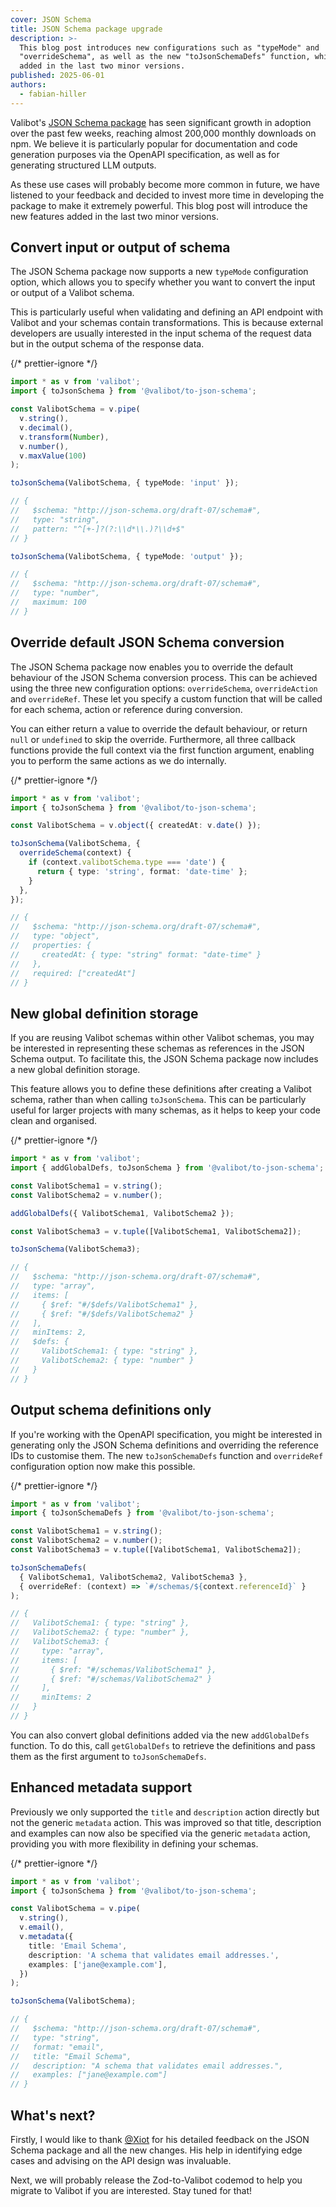 ```yaml
---
cover: JSON Schema
title: JSON Schema package upgrade
description: >-
  This blog post introduces new configurations such as "typeMode" and
  "overrideSchema", as well as the new "toJsonSchemaDefs" function, which were
  added in the last two minor versions.
published: 2025-06-01
authors:
  - fabian-hiller
---
```



Valibot's [JSON Schema package](https://github.com/fabian-hiller/valibot/tree/main/packages/to-json-schema) has seen significant growth in adoption over the past few weeks, reaching almost 200,000 monthly downloads on npm. We believe it is particularly popular for documentation and code generation purposes via the OpenAPI specification, as well as for generating structured LLM outputs.

As these use cases will probably become more common in future, we have listened to your feedback and decided to invest more time in developing the package to make it extremely powerful. This blog post will introduce the new features added in the last two minor versions.

## Convert input or output of schema

The JSON Schema package now supports a new `typeMode` configuration option, which allows you to specify whether you want to convert the input or output of a Valibot schema.

This is particularly useful when validating and defining an API endpoint with Valibot and your schemas contain transformations. This is because external developers are usually interested in the input schema of the request data but in the output schema of the response data.

{/* prettier-ignore */}
```ts
import * as v from 'valibot';
import { toJsonSchema } from '@valibot/to-json-schema';

const ValibotSchema = v.pipe(
  v.string(),
  v.decimal(),
  v.transform(Number),
  v.number(),
  v.maxValue(100)
);

toJsonSchema(ValibotSchema, { typeMode: 'input' });

// {
//   $schema: "http://json-schema.org/draft-07/schema#",
//   type: "string",
//   pattern: "^[+-]?(?:\\d*\\.)?\\d+$"
// }

toJsonSchema(ValibotSchema, { typeMode: 'output' });

// {
//   $schema: "http://json-schema.org/draft-07/schema#",
//   type: "number",
//   maximum: 100
// }
```

## Override default JSON Schema conversion

The JSON Schema package now enables you to override the default behaviour of the JSON Schema conversion process. This can be achieved using the three new configuration options: `overrideSchema`, `overrideAction` and `overrideRef`. These let you specify a custom function that will be called for each schema, action or reference during conversion.

You can either return a value to override the default behaviour, or return `null` or `undefined` to skip the override. Furthermore, all three callback functions provide the full context via the first function argument, enabling you to perform the same actions as we do internally.

{/* prettier-ignore */}
```ts
import * as v from 'valibot';
import { toJsonSchema } from '@valibot/to-json-schema';

const ValibotSchema = v.object({ createdAt: v.date() });

toJsonSchema(ValibotSchema, {
  overrideSchema(context) {
    if (context.valibotSchema.type === 'date') {
      return { type: 'string', format: 'date-time' };
    }
  },
});

// {
//   $schema: "http://json-schema.org/draft-07/schema#",
//   type: "object",
//   properties: {
//     createdAt: { type: "string" format: "date-time" }
//   },
//   required: ["createdAt"]
// }
```

## New global definition storage

If you are reusing Valibot schemas within other Valibot schemas, you may be interested in representing these schemas as references in the JSON Schema output. To facilitate this, the JSON Schema package now includes a new global definition storage.

This feature allows you to define these definitions after creating a Valibot schema, rather than when calling `toJsonSchema`. This can be particularly useful for larger projects with many schemas, as it helps to keep your code clean and organised.

{/* prettier-ignore */}
```ts
import * as v from 'valibot';
import { addGlobalDefs, toJsonSchema } from '@valibot/to-json-schema';

const ValibotSchema1 = v.string();
const ValibotSchema2 = v.number();

addGlobalDefs({ ValibotSchema1, ValibotSchema2 });

const ValibotSchema3 = v.tuple([ValibotSchema1, ValibotSchema2]);

toJsonSchema(ValibotSchema3);

// {
//   $schema: "http://json-schema.org/draft-07/schema#",
//   type: "array",
//   items: [
//     { $ref: "#/$defs/ValibotSchema1" },
//     { $ref: "#/$defs/ValibotSchema2" }
//   ],
//   minItems: 2,
//   $defs: {
//     ValibotSchema1: { type: "string" },
//     ValibotSchema2: { type: "number" }
//   }
// }
```

## Output schema definitions only

If you're working with the OpenAPI specification, you might be interested in generating only the JSON Schema definitions and overriding the reference IDs to customise them. The new `toJsonSchemaDefs` function and `overrideRef` configuration option now make this possible.

{/* prettier-ignore */}
```ts
import * as v from 'valibot';
import { toJsonSchemaDefs } from '@valibot/to-json-schema';

const ValibotSchema1 = v.string();
const ValibotSchema2 = v.number();
const ValibotSchema3 = v.tuple([ValibotSchema1, ValibotSchema2]);

toJsonSchemaDefs(
  { ValibotSchema1, ValibotSchema2, ValibotSchema3 },
  { overrideRef: (context) => `#/schemas/${context.referenceId}` }
);

// {
//   ValibotSchema1: { type: "string" },
//   ValibotSchema2: { type: "number" },
//   ValibotSchema3: {
//     type: "array",
//     items: [
//       { $ref: "#/schemas/ValibotSchema1" },
//       { $ref: "#/schemas/ValibotSchema2" }
//     ],
//     minItems: 2
//   }
// }
```

You can also convert global definitions added via the new `addGlobalDefs` function. To do this, call `getGlobalDefs` to retrieve the definitions and pass them as the first argument to `toJsonSchemaDefs`.

## Enhanced metadata support

Previously we only supported the `title` and `description` action directly but not the generic `metadata` action. This was improved so that title, description and examples can now also be specified via the generic `metadata` action, providing you with more flexibility in defining your schemas.

{/* prettier-ignore */}
```ts
import * as v from 'valibot';
import { toJsonSchema } from '@valibot/to-json-schema';

const ValibotSchema = v.pipe(
  v.string(),
  v.email(),
  v.metadata({
    title: 'Email Schema',
    description: 'A schema that validates email addresses.',
    examples: ['jane@example.com'],
  })
);

toJsonSchema(ValibotSchema);

// {
//   $schema: "http://json-schema.org/draft-07/schema#",
//   type: "string",
//   format: "email",
//   title: "Email Schema",
//   description: "A schema that validates email addresses.",
//   examples: ["jane@example.com"]
// }
```

## What's next?

Firstly, I would like to thank [@Xiot](https://github.com/Xiot) for his detailed feedback on the JSON Schema package and all the new changes. His help in identifying edge cases and advising on the API design was invaluable.

Next, we will probably release the Zod-to-Valibot codemod to help you migrate to Valibot if you are interested. Stay tuned for that!
